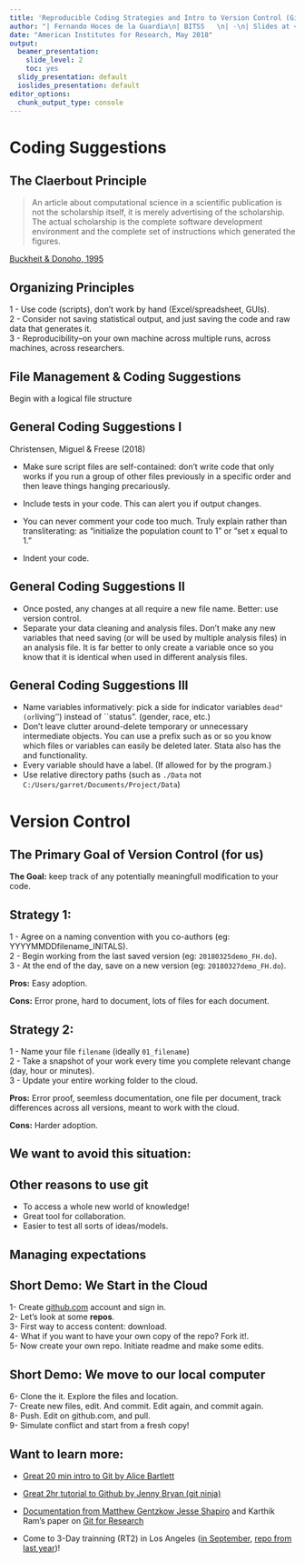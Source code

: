 ```yaml
---
title: 'Reproducible Coding Strategies and Intro to Version Control (Github)'
author: "| Fernando Hoces de la Guardia\n| BITSS   \n| -\n| Slides at <https://github.com/BITSS/AIR2018>\n"
date: "American Institutes for Research, May 2018"
output:
  beamer_presentation:
    slide_level: 2
    toc: yes
  slidy_presentation: default
  ioslides_presentation: default
editor_options:
  chunk_output_type: console
---
```

# Coding Suggestions 

## The Claerbout Principle

> An article about computational science in a scientific publication is not the scholarship itself, it is merely advertising of the scholarship. The actual scholarship is the complete software development environment and the complete set of instructions which generated the figures.

[Buckheit \& Donoho, 1995](https://statweb.stanford.edu/~wavelab/Wavelab_850/wavelab.pdf)

## Organizing Principles  
1 - Use code (scripts), don't work by hand (Excel/spreadsheet, GUIs).  
2 - Consider not saving statistical output, and just saving the code and raw data that generates it.  
3 - Reproducibility--on your own machine across multiple runs, across machines, across researchers.   

## File Management \& Coding Suggestions
Begin with a logical file structure 
\includegraphics[height=2.25in]{../Images/files.png}

## General Coding Suggestions I   
Christensen, Miguel & Freese (2018)  

- Make sure script files are self-contained: don't write code that only works if you run a group of other files previously in a specific order and then leave things hanging precariously.     

- Include tests in your code. This can alert you if output changes.    

- You can never comment your code too much. Truly explain rather than transliterating: \texttt{x=1} as "initialize the population count to 1" or "set x equal to 1."  
 
- Indent your code.   

## General Coding Suggestions II
-  Once posted, any changes at all require a new file name. Better: use version control.  
-  Separate your data cleaning and analysis files. Don't make any new variables that need saving (or will be used by multiple analysis files) in an analysis file. It is far better to only create a variable once so you know that it is identical when used in different analysis files.


## General Coding Suggestions III
-  Name variables informatively: pick a side for indicator variables ``dead" (or ``living'') instead of ``status". (gender, race, etc.)
- Don't leave clutter around-delete temporary or unnecessary intermediate objects. 
\item You can use a prefix such as \texttt{x\_} or \texttt{temp\_} so you know which files or variables can easily be deleted later. Stata also has the \texttt{tempfile} and \texttt{tempvar} functionality.  
- Every variable should have a label. (If allowed for by the program.)
-  Use relative directory paths (such as `./Data` not `C:/Users/garret/Documents/Project/Data`) 

# Version Control

## The Primary Goal of Version Control (for us)

**The Goal:** keep track of any potentially meaningfull modification to your code. 

## Strategy 1:  
1 - Agree on a naming convention with you co-authors (eg: YYYYMMDDfilename_INITALS).  
2 - Begin working from the last saved version (eg: `20180325demo_FH.do`).  
3 - At the end of the day, save on a new version (eg: `20180327demo_FH.do`).  

**Pros:** Easy adoption.   

**Cons:** Error prone, hard to document, lots of files for each document.     
  
  
## Strategy 2:  
1 - Name your file `filename` (ideally `01_filename`)  
2 - Take a snapshot of your work every time you complete relevant change (day, hour or minutes).  
3 - Update your entire working folder to the cloud.   


**Pros:** Error proof, seemless documentation, one file per document, track differences across all versions, meant to work with the cloud. 

**Cons:** Harder adoption.   

## We want to avoid this situation:   

\centering

\includegraphics[height=2.8in]{../Images/phdcomics.png}

## Other reasons to use git

- To access a whole new world of knowledge!    
- Great tool for collaboration.  
- Easier to test all sorts of ideas/models. 

## Managing expectations
\centering
\includegraphics[height=3in]{../Images/git.png}

## Short Demo: We Start in the Cloud 

1-  Create [github.com](github.com) account and sign in.   
2-  Let's look at some **repos**.   
3-  First way to access content: download.   
4-  What if you want to have your own copy of the repo? Fork it!.  
5-  Now create your own repo. Initiate readme and make some edits.   

## Short Demo: We move to our local computer 

6- Clone the it. Explore the files and location.   
7- Create new files, edit. And commit. Edit again, and commit again.   
8- Push. Edit on github.com, and pull.   
9- Simulate conflict and start from a fresh copy!

## Want to learn more: 
- [Great 20 min intro to Git by Alice Bartlett](https://www.youtube.com/watch?v=eWxxfttcMts)  

- [Great 2hr tutorial to Github by Jenny Bryan (git ninja)](https://www.rstudio.com/resources/videos/happy-git-and-gihub-for-the-user-tutorial/)  

- [Documentation from Matthew Gentzkow Jesse Shapiro](http://web.stanford.edu/~gentzkow/research/CodeAndData.pdf)  and Karthik Ram's paper on [Git for Research](https://scfbm.biomedcentral.com/articles/10.1186/1751-0473-8-7) 

- Come to 3-Day trainning (RT2) in Los Angeles ([in September](https://www.bitss.org/events/research-transparency-and-reproducibility-training-rt2-los-angeles/), [repo from last year](https://github.com/BITSS/RT2Berkeley2017))!

